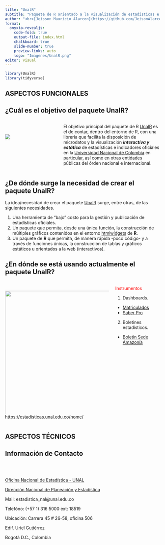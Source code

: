 ```yaml
---
title: "UnalR"
subtitle: "Paquete de R orientado a la visualización de estadísticas e indicadores institucionales"
author: "<br>[Jeisson Mauricio Alarcon](https://github.com/JeisonAlarcon)<br>[Alberto Rodríguez R](https://albertor.netlify.app/)<br><br>[Dirección Nacional de Planeación y Estadística](https://planeacion.unal.edu.co/home/)<br>[Universidad Nacional de Colombia](https://unal.edu.co/)<br><br> [Conferencia Latinoamericana sobre Uso de R en Investigación + Desarrollo - 2024](https://latinr.org/)"
format:
  onyxia-revealjs:
    code-fold: true
    output-file: index.html
    chalkboard: true
    slide-number: true
    preview-links: auto
    logo: "Imagenes/UnalR.png"
editor: visual
---
```


```r
library(UnalR)
library(tidyverse)
```


## ASPECTOS FUNCIONALES {.center}

## ¿Cuál es el objetivo del paquete UnalR?

::: columns
::: {.column width="35%"}

<br><br>
[![](Imagenes/UnalR.png)](https://estadisticaun.github.io/UnalR/index.html)

:::

::: {.column width="65%"}

El objetivo principal del paquete de R [UnalR](https://estadisticaun.github.io/UnalR/index.html) es el de contar, dentro del entorno de R, con una librería que facilita la disposición de microdatos y la visualización ***interactiva y estática*** de estadísticas e indicadores oficiales en la [Universidad Nacional de Colombia](https://unal.edu.co/) en particular, así como en otras entidades públicas del órden nacional e internacional.

:::
:::

## ¿De dónde surge la necesidad de crear el paquete UnalR?

La idea/necesidad de crear el paquete [UnalR](https://estadisticaun.github.io/UnalR/index.html) surge, entre otras, de las siguientes necesidades.

1. Una herramienta de "bajo" costo para la gestión y publicación de estadísticas oficiales.
2. Un paquete que permita, desde una única función, la construcción de múltiples gráficos contenidos en el entorno [htmlwidgets](https://www.htmlwidgets.org/) de **R**.
3. Un paquete de **R** que permita, de manera rápida -poco código- y a través de funciones únicas, la construcción de tablas y gráficos estáticos u orientados a la web (interactivos).

## ¿En dónde se está usando actualmente el paquete UnalR?

::: columns
::: {.column width="70%"}
<br>
[![](Imagenes/PaginaEsts.jpg){height="400"}](https://estadisticas.unal.edu.co/home/)
[https://estadisticas.unal.edu.co/home/](https://estadisticas.unal.edu.co/home/)
:::

::: {.column width="30%"}
<h7 style="color:red;"> Instrumentos </h7>

1. Dashboards.
  + [Matriculados](https://estadisticas.unal.edu.co/Matriculados/)
  + [Saber Pro](https://estadisticas.unal.edu.co/SaberPro/)
  
2. Boletines estadísticos.
  + [Boletín Sede Amazonía](https://estadisticaun.github.io/BoletinAmazonia/)

:::
:::

## ASPECTOS TÉCNICOS {.center}

## Información de Contacto {.smaller .center}

<br> <br>

[Oficina Nacional de Estadística - UNAL](https://estadisticas.unal.edu.co/home/)

[Dirección Nacional de Planeación y Estadística](https://planeacion.unal.edu.co/home/)

Mail: estadistica_nal\@unal.edu.co

Telefóno: (+57 1) 316 5000 ext: 18519

Ubicación: Carrera 45 \# 26-58, oficina 506

Edif. Uriel Gutiérrez

Bogotá D.C., Colombia

